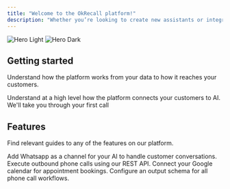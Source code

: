 ```yaml
---
title: "Welcome to the OkRecall platform!"
description: "Whether you’re looking to create new assistants or integrate your favourite messaging channels to OkRecall, you're in the right place. Our documentation can help you build everything and run everything you need."
---
```


<img alt="Hero Light" classname="block dark:hidden" src="/logo.png" />

<img alt="Hero Dark" classname="hidden dark:block" src="/images/hero-dark.png" />

## Getting started

Understand how the platform works from your data to how it reaches your customers.

<CardGroup cols={2}>
  <Card title="Key Concepts" icon="key" href="https://mintlify.com/docs/quickstart">
    Understand at a high level how the platform connects your customers to AI.
  </Card>

  <Card title="Getting started" icon="phone" href="https://mintlify.com/docs/development">
    We'll take you through your first call
  </Card>
</CardGroup>

## Features

Find relevant guides to any of the features on our platform.

<CardGroup cols={2}>
  <Card title="Whatsapp Integration" icon="whatsapp">
    Add Whatsapp as a channel for your AI to handle customer conversations.
  </Card>

  <Card title="Reference APIs" icon="code" href="https://mintlify.com/docs/api-playground/openapi">
    Execute outbound phone calls using our REST API.
  </Card>

  <Card title="Adding Google Calendar" icon="calendar" href="https://mintlify.com/docs/content/components/accordions">
    Connect your Google calendar for appointment bookings.
  </Card>

  <Card title="Getting structured data from calls" icon="code" href="https://mintlify.com/customers">
    Configure an output schema for all phone call workflows.
  </Card>
</CardGroup>